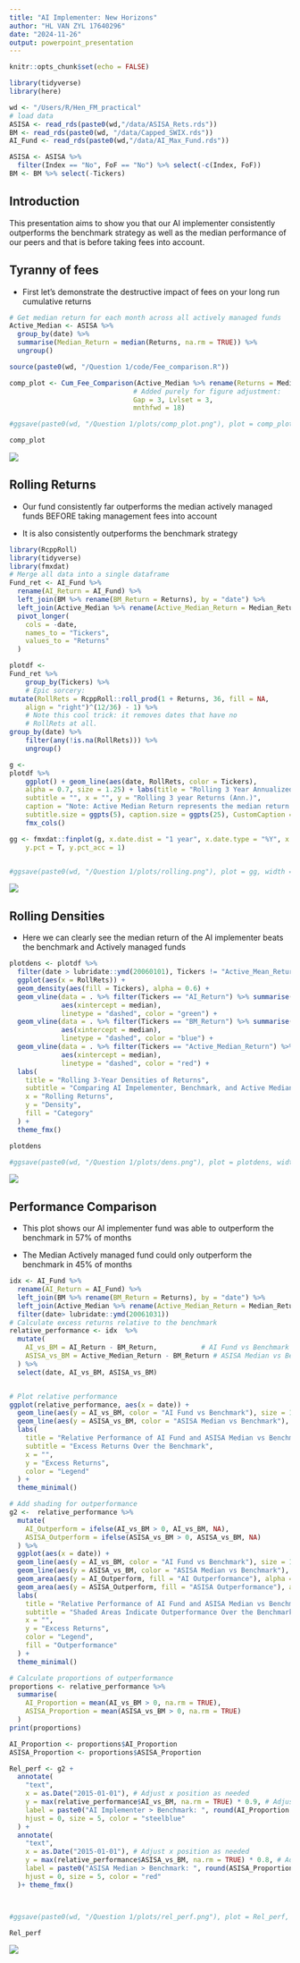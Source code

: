```yaml
---
title: "AI Implementer: New Horizons"
author: "HL VAN ZYL 17640296"
date: "2024-11-26"
output: powerpoint_presentation
---
```


```r
knitr::opts_chunk$set(echo = FALSE)
```

```r
library(tidyverse)
library(here)

wd <- "/Users/R/Hen_FM_practical"
# load data
ASISA <- read_rds(paste0(wd,"/data/ASISA_Rets.rds"))
BM <- read_rds(paste0(wd, "/data/Capped_SWIX.rds"))
AI_Fund <- read_rds(paste0(wd,"/data/AI_Max_Fund.rds"))

ASISA <- ASISA %>% 
  filter(Index == "No", FoF == "No") %>% select(-c(Index, FoF))
BM <- BM %>% select(-Tickers)
```


## Introduction

This presentation aims to show you that our AI implementer consistently outperforms the benchmark strategy as well as the median performance of our peers and that is before taking fees into account. 



## Tyranny of fees

* First let's demonstrate the destructive impact of fees on your long run cumulative returns

```r
# Get median return for each month across all actively managed funds
Active_Median <- ASISA %>%
  group_by(date) %>%
  summarise(Median_Return = median(Returns, na.rm = TRUE)) %>%
  ungroup()

source(paste0(wd, "/Question 1/code/Fee_comparison.R"))

comp_plot <- Cum_Fee_Comparison(Active_Median %>% rename(Returns = Median_Return), Fee = 50*1e-4, Start = ymd(20100101), 
                               # Added purely for figure adjustment:
                               Gap = 3, Lvlset = 3,
                               mnthfwd = 18)

#ggsave(paste0(wd, "/Question 1/plots/comp_plot.png"), plot = comp_plot, width = 10, height = 10, dpi = 300)

comp_plot
```

![](/Users/R/Hen_FM_practical/Question 1/plots/comp_plot.png)




## Rolling Returns

- Our fund consistently far outperforms the median actively managed funds BEFORE taking management fees into account


- It is also consistently outperforms the benchmark strategy

```r
library(RcppRoll)
library(tidyverse)
library(fmxdat)
# Merge all data into a single dataframe
Fund_ret <- AI_Fund %>%
  rename(AI_Return = AI_Fund) %>%
  left_join(BM %>% rename(BM_Return = Returns), by = "date") %>%
  left_join(Active_Median %>% rename(Active_Median_Return = Median_Return), by = "date") %>%
  pivot_longer(
    cols = -date, 
    names_to = "Tickers", 
    values_to = "Returns"
  )

plotdf <-
Fund_ret %>%
    group_by(Tickers) %>%
    # Epic sorcery:
mutate(RollRets = RcppRoll::roll_prod(1 + Returns, 36, fill = NA,
    align = "right")^(12/36) - 1) %>%
    # Note this cool trick: it removes dates that have no
    # RollRets at all.
group_by(date) %>%
    filter(any(!is.na(RollRets))) %>%
    ungroup()

g <-
plotdf %>%
    ggplot() + geom_line(aes(date, RollRets, color = Tickers),
    alpha = 0.7, size = 1.25) + labs(title = "Rolling 3 Year Annualized Returns Comparison",
    subtitle = "", x = "", y = "Rolling 3 year Returns (Ann.)",
    caption = "Note: Active Median Return represents the median return for actively managed funds each month") + theme_fmx(title.size = ggpts(30),
    subtitle.size = ggpts(5), caption.size = ggpts(25), CustomCaption = T) +
    fmx_cols()

gg <- fmxdat::finplot(g, x.date.dist = "1 year", x.date.type = "%Y", x.vert = T,
    y.pct = T, y.pct_acc = 1)


#ggsave(paste0(wd, "/Question 1/plots/rolling.png"), plot = gg, width = 8, height = 6, dpi = 300)
```

![](/Users/R/Hen_FM_practical/Question 1/plots/rolling.png)



## Rolling Densities

- Here we can clearly see the median return of the AI implementer beats the benchmark and Actively managed funds

```r

plotdens <- plotdf %>% 
  filter(date > lubridate::ymd(20060101), Tickers != "Active_Mean_Return") %>% 
  ggplot(aes(x = RollRets)) + 
  geom_density(aes(fill = Tickers), alpha = 0.6) +
  geom_vline(data = . %>% filter(Tickers == "AI_Return") %>% summarise(median = median(RollRets, na.rm = TRUE)),
             aes(xintercept = median),
             linetype = "dashed", color = "green") +
  geom_vline(data = . %>% filter(Tickers == "BM_Return") %>% summarise(median = median(RollRets, na.rm = TRUE)),
             aes(xintercept = median),
             linetype = "dashed", color = "blue") +
  geom_vline(data = . %>% filter(Tickers == "Active_Median_Return") %>% summarise(median = median(RollRets, na.rm = TRUE)),
             aes(xintercept = median),
             linetype = "dashed", color = "red") +
  labs(
    title = "Rolling 3-Year Densities of Returns",
    subtitle = "Comparing AI Impelementer, Benchmark, and Active Median Returns",
    x = "Rolling Returns",
    y = "Density",
    fill = "Category"
  ) +
  theme_fmx()

plotdens

#ggsave(paste0(wd, "/Question 1/plots/dens.png"), plot = plotdens, width = 8, height = 6, dpi = 300)
```

![](/Users/R/Hen_FM_practical/Question 1/plots/dens.png)

## Performance Comparison

- This plot shows our AI implementer fund was able to outperform the benchmark in 57% of months

- The Median Actively managed fund could only outperform the benchmark in 45% of months

```r

idx <- AI_Fund %>%
  rename(AI_Return = AI_Fund) %>%
  left_join(BM %>% rename(BM_Return = Returns), by = "date") %>%
  left_join(Active_Median %>% rename(Active_Median_Return = Median_Return), by = "date") %>% 
  filter(date> lubridate::ymd(20061031))
# Calculate excess returns relative to the benchmark
relative_performance <- idx  %>%
  mutate(
    AI_vs_BM = AI_Return - BM_Return,           # AI Fund vs Benchmark
    ASISA_vs_BM = Active_Median_Return - BM_Return # ASISA Median vs Benchmark
  ) %>%
  select(date, AI_vs_BM, ASISA_vs_BM)


# Plot relative performance
ggplot(relative_performance, aes(x = date)) +
  geom_line(aes(y = AI_vs_BM, color = "AI Fund vs Benchmark"), size = 1.2) +
  geom_line(aes(y = ASISA_vs_BM, color = "ASISA Median vs Benchmark"), size = 1.2) +
  labs(
    title = "Relative Performance of AI Fund and ASISA Median vs Benchmark",
    subtitle = "Excess Returns Over the Benchmark",
    x = "",
    y = "Excess Returns",
    color = "Legend"
  ) +
  theme_minimal()


```

```r
# Add shading for outperformance
g2 <-  relative_performance %>%
  mutate(
    AI_Outperform = ifelse(AI_vs_BM > 0, AI_vs_BM, NA),
    ASISA_Outperform = ifelse(ASISA_vs_BM > 0, ASISA_vs_BM, NA)
  ) %>%
  ggplot(aes(x = date)) +
  geom_line(aes(y = AI_vs_BM, color = "AI Fund vs Benchmark"), size = 1.2) +
  geom_line(aes(y = ASISA_vs_BM, color = "ASISA Median vs Benchmark"), size = 1.2) +
  geom_area(aes(y = AI_Outperform, fill = "AI Outperformance"), alpha = 0.3) +
  geom_area(aes(y = ASISA_Outperform, fill = "ASISA Outperformance"), alpha = 0.3) +
  labs(
    title = "Relative Performance of AI Fund and ASISA Median vs Benchmark",
    subtitle = "Shaded Areas Indicate Outperformance Over the Benchmark",
    x = "",
    y = "Excess Returns",
    color = "Legend",
    fill = "Outperformance"
  ) +
  theme_minimal()
```

```r
# Calculate proportions of outperformance
proportions <- relative_performance %>%
  summarise(
    AI_Proportion = mean(AI_vs_BM > 0, na.rm = TRUE),
    ASISA_Proportion = mean(ASISA_vs_BM > 0, na.rm = TRUE)
  )
print(proportions)
```

```r
AI_Proportion <- proportions$AI_Proportion
ASISA_Proportion <- proportions$ASISA_Proportion

Rel_perf <- g2 + 
  annotate(
    "text",
    x = as.Date("2015-01-01"), # Adjust x position as needed
    y = max(relative_performance$AI_vs_BM, na.rm = TRUE) * 0.9, # Adjust y position as needed
    label = paste0("AI Implementer > Benchmark: ", round(AI_Proportion * 100, 1), "%"),
    hjust = 0, size = 5, color = "steelblue"
  ) +
  annotate(
    "text",
    x = as.Date("2015-01-01"), # Adjust x position as needed
    y = max(relative_performance$ASISA_vs_BM, na.rm = TRUE) * 0.8, # Adjust y position as needed
    label = paste0("ASISA Median > Benchmark: ", round(ASISA_Proportion * 100, 1), "%"),
    hjust = 0, size = 5, color = "red"
  )+ theme_fmx()



#ggsave(paste0(wd, "/Question 1/plots/rel_perf.png"), plot = Rel_perf, width = 8, height = 6, dpi = 300)

Rel_perf

```


![](/Users/R/Hen_FM_practical/Question 1/plots/rel_perf.png)




